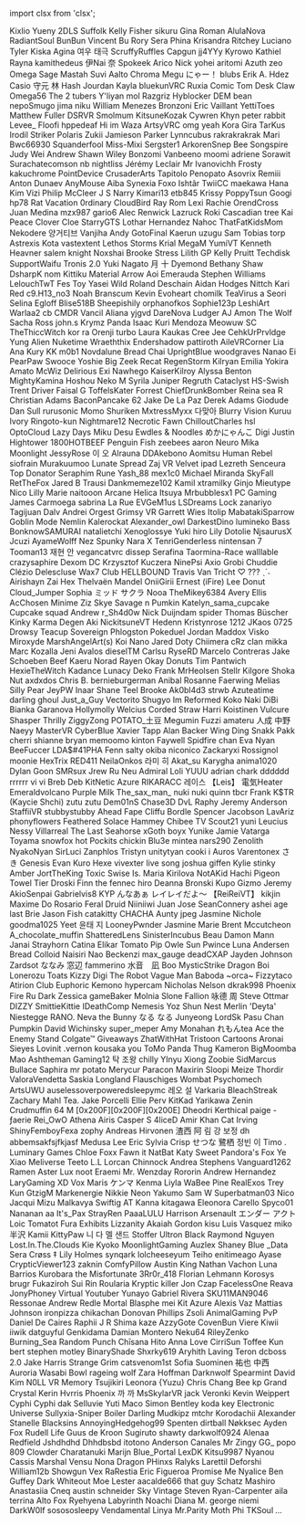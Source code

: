 ﻿import clsx from 'clsx';


<!-- Reminder that not only HTML chars have to be escaped, MDX chars also need to be (such as a space followed by an underscore). -->
<Patronelt k="0" ias="1" sp="0" >Kixlio Yueny</Patronelt> <Patronelt k="0" ias="1" sp="0" >2DLS</Patronelt> <Patronelt k="0" ias="1" sp="0" >Suffolk</Patronelt> <Patronelt k="0" ias="1" sp="0" >Kelly Fisher</Patronelt> <Patronelt k="0" ias="1" sp="0" >sikuru</Patronelt> 
<Patronelt k="0" ias="1" sp="0" >Gina Roman</Patronelt> <Patronelt k="0" ias="1" sp="0" >AlulaNova</Patronelt> <Patronelt k="0" ias="1" sp="0" >RadiantSoul</Patronelt> <Patronelt k="0" ias="1" sp="0" >BunBun</Patronelt> <Patronelt k="0" ias="1" sp="0" >Vincent Bu</Patronelt> 
<Patronelt k="0" ias="1" sp="0" >Rory</Patronelt> <Patronelt k="0" ias="1" sp="0" >Sera Phina</Patronelt> <Patronelt k="0" ias="1" sp="0" >Krisandra Ritchey</Patronelt> <Patronelt k="0" ias="1" sp="0" >Luciano Tyler</Patronelt> <Patronelt k="0" ias="1" sp="0" >Kiska Agina</Patronelt> 
<Patronelt k="0" ias="1" sp="0" >여우 태극</Patronelt> <Patronelt k="0" ias="1" sp="0" >ScruffyRuffles</Patronelt> <Patronelt k="0" ias="1" sp="0" >Capgun</Patronelt> <Patronelt k="0" ias="1" sp="0" >jj4YYy</Patronelt> <Patronelt k="0" ias="0" sp="0" >Kyrowo</Patronelt> 
<Patronelt k="0" ias="1" sp="0" >Kathiel Rayna</Patronelt> <Patronelt k="0" ias="0" sp="0" >kamithedeus</Patronelt> <Patronelt k="0" ias="0" sp="0" >伊Nai 奈</Patronelt> <Patronelt k="0" ias="1" sp="0" >Spokeek</Patronelt> <Patronelt k="0" ias="0" sp="0" >Arico</Patronelt> 
<Patronelt k="0" ias="1" sp="0" >Nick</Patronelt> <Patronelt k="0" ias="1" sp="0" >yohei aritomi</Patronelt> <Patronelt k="0" ias="1" sp="0" >Azuth</Patronelt> <Patronelt k="0" ias="0" sp="0" >zeo</Patronelt> <Patronelt k="0" ias="1" sp="0" >Omega</Patronelt> 
<Patronelt k="0" ias="0" sp="0" >Sage Mastah</Patronelt> <Patronelt k="0" ias="1" sp="0" >Suvi Aalto</Patronelt> <Patronelt k="0" ias="0" sp="0" >Chroma</Patronelt> <Patronelt k="0" ias="1" sp="0" >Megu</Patronelt> <Patronelt k="0" ias="1" sp="0" >にゃー！</Patronelt> 
<Patronelt k="0" ias="1" sp="0" >blubs</Patronelt> <Patronelt k="0" ias="0" sp="0" >Erik A&#0046; Hdez</Patronelt> <Patronelt k="0" ias="1" sp="0" >Casio</Patronelt> <Patronelt k="0" ias="1" sp="0" >守元 林</Patronelt> <Patronelt k="0" ias="1" sp="0" >Hash Jourdan</Patronelt> 
<Patronelt k="0" ias="1" sp="0" >Kayla</Patronelt> <Patronelt k="0" ias="1" sp="0" >bluekunVRC</Patronelt> <Patronelt k="0" ias="0" sp="0" >Ruxia</Patronelt> <Patronelt k="0" ias="1" sp="0" >Comic Tom</Patronelt> <Patronelt k="0" ias="1" sp="0" >Desk Claw</Patronelt> 
<Patronelt k="0" ias="1" sp="0" >Omega56</Patronelt> <Patronelt k="0" ias="1" sp="0" >The 2 tubers</Patronelt> <Patronelt k="0" ias="1" sp="0" >Y&#0039;liyan</Patronelt> <Patronelt k="0" ias="1" sp="0" >mol</Patronelt> <Patronelt k="0" ias="1" sp="0" >Razgriz</Patronelt> 
<Patronelt k="0" ias="1" sp="0" >Hyblocker</Patronelt> <Patronelt k="0" ias="1" sp="0" >DEM bean</Patronelt> <Patronelt k="0" ias="1" sp="0" >nepoSmugo</Patronelt> <Patronelt k="0" ias="1" sp="0" >jima niku</Patronelt> <Patronelt k="0" ias="0" sp="0" >William Menezes Bronzoni</Patronelt> 
<Patronelt k="0" ias="0" sp="0" >Eric Vaillant</Patronelt> <Patronelt k="0" ias="0" sp="0" >YettiToes</Patronelt> <Patronelt k="0" ias="0" sp="0" >Matthew Fuller</Patronelt> <Patronelt k="0" ias="1" sp="0" >DSRVR</Patronelt> <Patronelt k="0" ias="1" sp="0" >Smolmum</Patronelt> 
<Patronelt k="0" ias="1" sp="0" >KitsuneKozak</Patronelt> <Patronelt k="0" ias="0" sp="0" >Cywren</Patronelt> <Patronelt k="0" ias="1" sp="0" >Khyn</Patronelt> <Patronelt k="0" ias="1" sp="0" >peter rabbit</Patronelt> <Patronelt k="0" ias="1" sp="0" >Levee&#0095;</Patronelt> 
<Patronelt k="0" ias="0" sp="0" >Floofi</Patronelt> <Patronelt k="0" ias="1" sp="0" >hppedeaf</Patronelt> <Patronelt k="0" ias="1" sp="0" >Hi im Waza</Patronelt> <Patronelt k="0" ias="1" sp="0" >ArtsyVRC</Patronelt> <Patronelt k="0" ias="0" sp="0" >omg yeah</Patronelt> 
<Patronelt k="0" ias="0" sp="0" >Kora Gira</Patronelt> <Patronelt k="0" ias="1" sp="0" >TarKus</Patronelt> <Patronelt k="0" ias="1" sp="0" >Irodil Striker</Patronelt> <Patronelt k="0" ias="1" sp="0" >Polaris</Patronelt> <Patronelt k="0" ias="1" sp="0" >Zukii</Patronelt> 
<Patronelt k="0" ias="1" sp="0" >Jamieson Parker</Patronelt> <Patronelt k="0" ias="0" sp="0" >Lynncubus</Patronelt> <Patronelt k="0" ias="1" sp="0" >rakrakrakrak</Patronelt> <Patronelt k="0" ias="1" sp="0" >Mari</Patronelt> <Patronelt k="0" ias="1" sp="0" >Bwc66930</Patronelt> 
<Patronelt k="0" ias="1" sp="0" >Squanderfool</Patronelt> <Patronelt k="0" ias="1" sp="0" >Miss&#0045;Mixi</Patronelt> <Patronelt k="0" ias="0" sp="0" >Sergster1</Patronelt> <Patronelt k="0" ias="1" sp="0" >ArkorenSnep</Patronelt> <Patronelt k="0" ias="1" sp="0" >Bee</Patronelt> 
<Patronelt k="0" ias="1" sp="0" >Songspire</Patronelt> <Patronelt k="0" ias="0" sp="0" >Judy Wei</Patronelt> <Patronelt k="0" ias="0" sp="0" >Andrew</Patronelt> <Patronelt k="0" ias="1" sp="0" >Shawn Wiley</Patronelt> <Patronelt k="0" ias="1" sp="0" >Bonzomi</Patronelt> 
<Patronelt k="0" ias="1" sp="0" >Vanbeeno</Patronelt> <Patronelt k="0" ias="1" sp="0" >moomi</Patronelt> <Patronelt k="0" ias="1" sp="0" >adriene</Patronelt> <Patronelt k="0" ias="1" sp="0" >Sorawit Surachatecomson</Patronelt> <Patronelt k="0" ias="1" sp="0" >nb</Patronelt> 
<Patronelt k="0" ias="1" sp="0" >nightliss</Patronelt> <Patronelt k="0" ias="1" sp="0" >Jérémy Leclair</Patronelt> <Patronelt k="0" ias="1" sp="0" >Mr Ivanovichh</Patronelt> <Patronelt k="0" ias="0" sp="0" >Frosty</Patronelt> <Patronelt k="0" ias="1" sp="0" >kakuchrome</Patronelt> 
<Patronelt k="0" ias="1" sp="0" >PointDevice</Patronelt> <Patronelt k="0" ias="1" sp="0" >CrusaderArts</Patronelt> <Patronelt k="0" ias="1" sp="0" >Tapitolo Penopato</Patronelt> <Patronelt k="0" ias="1" sp="0" >Asovrix</Patronelt> <Patronelt k="0" ias="0" sp="0" >Remiii</Patronelt> 
<Patronelt k="0" ias="1" sp="0" >Anton Dunaev</Patronelt> <Patronelt k="0" ias="1" sp="0" >AnyMouse</Patronelt> <Patronelt k="0" ias="1" sp="0" >Aiba</Patronelt> <Patronelt k="0" ias="1" sp="0" >Synexia Foxo</Patronelt> <Patronelt k="0" ias="1" sp="0" >Ishtãr</Patronelt> 
<Patronelt k="0" ias="1" sp="0" >TwiiCC</Patronelt> <Patronelt k="0" ias="1" sp="0" >maekawa</Patronelt> <Patronelt k="0" ias="1" sp="0" >Hana Kim</Patronelt> <Patronelt k="0" ias="1" sp="0" >Vizi</Patronelt> <Patronelt k="0" ias="1" sp="0" >Philip McCleer</Patronelt> 
<Patronelt k="0" ias="1" sp="0" >J S</Patronelt> <Patronelt k="0" ias="1" sp="0" >Narry</Patronelt> <Patronelt k="0" ias="1" sp="0" >Kimari13</Patronelt> <Patronelt k="0" ias="1" sp="0" >etb845</Patronelt> <Patronelt k="0" ias="1" sp="0" >Krissy</Patronelt> 
<Patronelt k="0" ias="0" sp="0" >PoppyTsun</Patronelt> <Patronelt k="0" ias="1" sp="0" >Googi</Patronelt> <Patronelt k="0" ias="1" sp="0" >hp78</Patronelt> <Patronelt k="0" ias="1" sp="0" >Rat Vacation</Patronelt> <Patronelt k="0" ias="1" sp="0" >0rdinary</Patronelt> 
<Patronelt k="0" ias="0" sp="0" >CloudBird</Patronelt> <Patronelt k="0" ias="1" sp="0" >Ray Rom</Patronelt> <Patronelt k="0" ias="1" sp="0" >Lexi</Patronelt> <Patronelt k="0" ias="1" sp="0" >Rachie</Patronelt> <Patronelt k="0" ias="0" sp="0" >OrendCross</Patronelt> 
<Patronelt k="0" ias="1" sp="0" >Juan Medina</Patronelt> <Patronelt k="0" ias="1" sp="0" >mzx987</Patronelt> <Patronelt k="0" ias="0" sp="0" >gario6</Patronelt> <Patronelt k="0" ias="1" sp="0" >Alec Renwick</Patronelt> <Patronelt k="0" ias="1" sp="0" >Lazruck</Patronelt> 
<Patronelt k="0" ias="1" sp="0" >Roki</Patronelt> <Patronelt k="0" ias="0" sp="0" >Cascadian</Patronelt> <Patronelt k="0" ias="1" sp="0" >tree</Patronelt> <Patronelt k="0" ias="0" sp="0" >Kai Peace</Patronelt> <Patronelt k="0" ias="1" sp="0" >Clover Cloe</Patronelt> 
<Patronelt k="0" ias="1" sp="0" >StarryGTS</Patronelt> <Patronelt k="0" ias="1" sp="0" >Lothar Hernandez</Patronelt> <Patronelt k="0" ias="1" sp="0" >Nahoc</Patronelt> <Patronelt k="0" ias="1" sp="0" >ThatFatKidsMom</Patronelt> <Patronelt k="0" ias="0" sp="0" >Nekodere</Patronelt> 
<Patronelt k="0" ias="1" sp="0" >양거티브</Patronelt> <Patronelt k="0" ias="1" sp="0" >Vanjiha</Patronelt> <Patronelt k="0" ias="1" sp="0" >Andy</Patronelt> <Patronelt k="0" ias="0" sp="0" >GotoFinal</Patronelt> <Patronelt k="0" ias="0" sp="0" >Kaerun</Patronelt> 
<Patronelt k="0" ias="1" sp="0" >uzugu</Patronelt> <Patronelt k="0" ias="0" sp="0" >Sam</Patronelt> <Patronelt k="0" ias="1" sp="0" >Tobias torp</Patronelt> <Patronelt k="0" ias="0" sp="0" >Astrexis</Patronelt> <Patronelt k="0" ias="1" sp="0" >Kota</Patronelt> 
<Patronelt k="0" ias="0" sp="0" >vastextent</Patronelt> <Patronelt k="0" ias="0" sp="0" >Lethos Storms</Patronelt> <Patronelt k="0" ias="0" sp="0" >Krial</Patronelt> <Patronelt k="0" ias="1" sp="0" >MegaM</Patronelt> <Patronelt k="0" ias="0" sp="0" >YumiVT</Patronelt> 
<Patronelt k="0" ias="1" sp="0" >Kenneth Heavner</Patronelt> <Patronelt k="0" ias="0" sp="0" >salem knight</Patronelt> <Patronelt k="0" ias="0" sp="0" >Noxshai</Patronelt> <Patronelt k="0" ias="1" sp="0" >Brooke</Patronelt> <Patronelt k="0" ias="0" sp="0" >Stress</Patronelt> 
<Patronelt k="0" ias="0" sp="0" >Lilith GP</Patronelt> <Patronelt k="0" ias="1" sp="0" >Kelly Pruitt</Patronelt> <Patronelt k="0" ias="1" sp="0" >Techdisk</Patronelt> <Patronelt k="0" ias="1" sp="0" >SupportWaifu</Patronelt> <Patronelt k="0" ias="0" sp="0" >Tronis 2&#0046;0</Patronelt> 
<Patronelt k="0" ias="1" sp="0" >Yuki Nagato</Patronelt> <Patronelt k="0" ias="0" sp="0" >月 十</Patronelt> <Patronelt k="0" ias="0" sp="0" >Dyemond</Patronelt> <Patronelt k="0" ias="1" sp="0" >Bethany Shaw</Patronelt> <Patronelt k="0" ias="1" sp="0" >DsharpK</Patronelt> 
<Patronelt k="0" ias="1" sp="0" >nom</Patronelt> <Patronelt k="0" ias="1" sp="0" >Kittiku</Patronelt> <Patronelt k="0" ias="1" sp="0" >Material Arrow</Patronelt> <Patronelt k="0" ias="1" sp="0" >Aoi Emerauda</Patronelt> <Patronelt k="0" ias="1" sp="0" >Stephen Williams</Patronelt> 
<Patronelt k="0" ias="1" sp="0" >LelouchTwT</Patronelt> <Patronelt k="0" ias="1" sp="0" >Fes Toy</Patronelt> <Patronelt k="0" ias="1" sp="0" >Yasei Wild</Patronelt> <Patronelt k="0" ias="1" sp="0" >Roland Deschain</Patronelt> <Patronelt k="0" ias="1" sp="0" >Aidan Hodges</Patronelt> 
<Patronelt k="0" ias="1" sp="0" >Nittch</Patronelt> <Patronelt k="0" ias="1" sp="0" >Kari Red</Patronelt> <Patronelt k="0" ias="1" sp="0" >c9&#0046;H13&#0095;no3</Patronelt> <Patronelt k="0" ias="0" sp="0" >Noah Branscum</Patronelt> <Patronelt k="0" ias="1" sp="0" >Kevin</Patronelt> 
<Patronelt k="0" ias="1" sp="0" >Evoheart</Patronelt> <Patronelt k="0" ias="1" sp="0" >chomilk</Patronelt> <Patronelt k="0" ias="0" sp="0" >TeaVirus</Patronelt> <Patronelt k="0" ias="1" sp="0" >a</Patronelt> <Patronelt k="0" ias="0" sp="0" >Seori</Patronelt> 
<Patronelt k="0" ias="1" sp="0" >Selina Egloff</Patronelt> <Patronelt k="0" ias="1" sp="0" >Blise518B</Patronelt> <Patronelt k="0" ias="1" sp="0" >Sheepishily</Patronelt> <Patronelt k="0" ias="1" sp="0" >orphanofkos</Patronelt> <Patronelt k="0" ias="1" sp="0" >Sophie123p</Patronelt> 
<Patronelt k="0" ias="0" sp="0" >LeshiArt</Patronelt> <Patronelt k="0" ias="0" sp="0" >Warlaa2</Patronelt> <Patronelt k="0" ias="1" sp="0" >cb</Patronelt> <Patronelt k="0" ias="1" sp="0" >CMDR Vancil</Patronelt> <Patronelt k="0" ias="1" sp="0" >Aliana</Patronelt> 
<Patronelt k="0" ias="0" sp="0" >yjgvd</Patronelt> <Patronelt k="0" ias="1" sp="0" >DareNova</Patronelt> <Patronelt k="0" ias="1" sp="0" >Ludger</Patronelt> <Patronelt k="0" ias="0" sp="0" >AJ</Patronelt> <Patronelt k="0" ias="1" sp="0" >Amon The Wolf</Patronelt> 
<Patronelt k="0" ias="1" sp="0" >Sacha Ross</Patronelt> <Patronelt k="0" ias="1" sp="0" >john&#0046;s</Patronelt> <Patronelt k="0" ias="1" sp="0" >Krymz Panda</Patronelt> <Patronelt k="0" ias="1" sp="0" >Isaac Kuri Mendoza</Patronelt> <Patronelt k="0" ias="0" sp="0" >Meowuw SC</Patronelt> 
<Patronelt k="0" ias="1" sp="0" >TheThiccWitch</Patronelt> <Patronelt k="0" ias="0" sp="0" >kor ra</Patronelt> <Patronelt k="0" ias="0" sp="0" >Orenji</Patronelt> <Patronelt k="0" ias="1" sp="0" >turbo</Patronelt> <Patronelt k="0" ias="0" sp="0" >Laura Kaukas</Patronelt> 
<Patronelt k="0" ias="0" sp="0" >Cree Jee</Patronelt> <Patronelt k="0" ias="1" sp="0" >CehkUrPrvldge</Patronelt> <Patronelt k="0" ias="0" sp="0" >Yung Alien</Patronelt> <Patronelt k="0" ias="0" sp="0" >Nuketime</Patronelt> <Patronelt k="0" ias="0" sp="0" >Wraeththix</Patronelt> 
<Patronelt k="0" ias="1" sp="0" >Endershadow</Patronelt> <Patronelt k="0" ias="0" sp="0" >pattiroth</Patronelt> <Patronelt k="0" ias="1" sp="0" >AileVRCorner</Patronelt> <Patronelt k="0" ias="0" sp="0" >Lia</Patronelt> <Patronelt k="0" ias="1" sp="0" >Ana Kury</Patronelt> 
<Patronelt k="0" ias="0" sp="0" >KK</Patronelt> <Patronelt k="0" ias="0" sp="0" >m0b1</Patronelt> <Patronelt k="0" ias="1" sp="0" >Novdalune</Patronelt> <Patronelt k="0" ias="1" sp="0" >Bread Chai</Patronelt> <Patronelt k="0" ias="0" sp="0" >UprightBlue</Patronelt> 
<Patronelt k="0" ias="0" sp="0" >woodgraves</Patronelt> <Patronelt k="0" ias="0" sp="0" >Nanao Ei</Patronelt> <Patronelt k="0" ias="1" sp="0" >PearPaw</Patronelt> <Patronelt k="0" ias="1" sp="0" >Swooce</Patronelt> <Patronelt k="0" ias="1" sp="0" >Yoshie</Patronelt> 
<Patronelt k="0" ias="1" sp="0" >Big Zeek</Patronelt> <Patronelt k="0" ias="0" sp="0" >Recat</Patronelt> <Patronelt k="0" ias="1" sp="0" >RegenStorm</Patronelt> <Patronelt k="0" ias="1" sp="0" >Kilryan</Patronelt> <Patronelt k="0" ias="1" sp="0" >Emilia</Patronelt> 
<Patronelt k="0" ias="0" sp="0" >Yokira Amato</Patronelt> <Patronelt k="0" ias="1" sp="0" >McWiz</Patronelt> <Patronelt k="0" ias="1" sp="0" >Delirious</Patronelt> <Patronelt k="0" ias="1" sp="0" >Exi Nawhego</Patronelt> <Patronelt k="0" ias="1" sp="0" >KaiserKilroy</Patronelt> 
<Patronelt k="0" ias="1" sp="0" >Alyssa Benton</Patronelt> <Patronelt k="0" ias="1" sp="0" >MightyKamina</Patronelt> <Patronelt k="0" ias="0" sp="0" >Hoshou Neko</Patronelt> <Patronelt k="0" ias="1" sp="0" >M</Patronelt> <Patronelt k="0" ias="1" sp="0" >Syrila</Patronelt> 
<Patronelt k="0" ias="0" sp="0" >Juniper Regruth</Patronelt> <Patronelt k="0" ias="1" sp="0" >Cataclyst</Patronelt> <Patronelt k="0" ias="0" sp="0" >HS&#0045;Swish</Patronelt> <Patronelt k="0" ias="0" sp="0" >Trent Driver</Patronelt> <Patronelt k="0" ias="0" sp="0" >Faisal G</Patronelt> 
<Patronelt k="0" ias="1" sp="0" >ToffelsKater</Patronelt> <Patronelt k="0" ias="0" sp="0" >Forrest</Patronelt> <Patronelt k="0" ias="1" sp="0" >ChiefDrunkBomber</Patronelt> <Patronelt k="0" ias="0" sp="0" >Reina</Patronelt> <Patronelt k="0" ias="1" sp="0" >sea R</Patronelt> 
<Patronelt k="0" ias="1" sp="0" >Christian Adams</Patronelt> <Patronelt k="0" ias="1" sp="0" >BaconPancake 62</Patronelt> <Patronelt k="0" ias="1" sp="0" >Jake De La Paz</Patronelt> <Patronelt k="0" ias="1" sp="0" >Derek Adams</Patronelt> <Patronelt k="0" ias="0" sp="0" >Giodude</Patronelt> 
<Patronelt k="0" ias="0" sp="0" >Dan Sull</Patronelt> <Patronelt k="0" ias="1" sp="0" >rurusonic</Patronelt> <Patronelt k="0" ias="1" sp="0" >Momo Shuriken</Patronelt> <Patronelt k="0" ias="0" sp="0" >MxtressMyxx</Patronelt> <Patronelt k="0" ias="1" sp="0" >다맞아</Patronelt> 
<Patronelt k="0" ias="1" sp="0" >Blurry Vision</Patronelt> <Patronelt k="0" ias="1" sp="0" >Kuruu</Patronelt> <Patronelt k="0" ias="1" sp="0" >Ivory</Patronelt> <Patronelt k="0" ias="1" sp="0" >Ringoto&#0045;kun</Patronelt> <Patronelt k="0" ias="1" sp="0" >Nightmare12</Patronelt> 
<Patronelt k="0" ias="1" sp="0" >Necrotic Fawn</Patronelt> <Patronelt k="0" ias="1" sp="0" >ChilloutCharles</Patronelt> <Patronelt k="0" ias="1" sp="0" >hsl</Patronelt> <Patronelt k="0" ias="0" sp="0" >OptoCloud</Patronelt> <Patronelt k="0" ias="1" sp="0" >Lazy Days</Patronelt> 
<Patronelt k="0" ias="1" sp="0" >Miku Desu</Patronelt> <Patronelt k="0" ias="1" sp="0" >Ewdles &#0038; Noodles</Patronelt> <Patronelt k="0" ias="0" sp="0" >めかにゃんこ</Patronelt> <Patronelt k="0" ias="1" sp="0" >Digi</Patronelt> <Patronelt k="0" ias="1" sp="0" >Justin Hightower</Patronelt> 
<Patronelt k="0" ias="0" sp="0" >1800HOTBEEF</Patronelt> <Patronelt k="0" ias="1" sp="0" >Penguin Fish</Patronelt> <Patronelt k="0" ias="0" sp="0" >zeebees</Patronelt> <Patronelt k="0" ias="1" sp="0" >aaron</Patronelt> <Patronelt k="0" ias="1" sp="0" >Neuro</Patronelt> 
<Patronelt k="0" ias="1" sp="0" >Mika Moonlight</Patronelt> <Patronelt k="0" ias="0" sp="0" >JessyRose</Patronelt> <Patronelt k="0" ias="1" sp="0" >이 오</Patronelt> <Patronelt k="0" ias="1" sp="0" >Alrauna</Patronelt> <Patronelt k="0" ias="1" sp="0" >DDAkebono</Patronelt> 
<Patronelt k="0" ias="1" sp="0" >Aomitsu</Patronelt> <Patronelt k="0" ias="1" sp="0" >Human Rebel</Patronelt> <Patronelt k="0" ias="0" sp="0" >siofrain</Patronelt> <Patronelt k="0" ias="1" sp="0" >Murakuumoo</Patronelt> <Patronelt k="0" ias="1" sp="0" >Lunate Spread</Patronelt> 
<Patronelt k="0" ias="0" sp="0" >Zaj VR</Patronelt> <Patronelt k="0" ias="0" sp="0" >Velvet</Patronelt> <Patronelt k="0" ias="1" sp="0" >ipad</Patronelt> <Patronelt k="0" ias="0" sp="0" >Lezreth Senceura</Patronelt> <Patronelt k="0" ias="0" sp="0" >Top Donator</Patronelt> 
<Patronelt k="0" ias="0" sp="0" >Seraphim Rune</Patronelt> <Patronelt k="0" ias="1" sp="0" >Yash&#0095;88</Patronelt> <Patronelt k="0" ias="0" sp="0" >mex1c0</Patronelt> <Patronelt k="0" ias="1" sp="0" >Michael Miranda</Patronelt> <Patronelt k="0" ias="1" sp="0" >SkyFall</Patronelt> 
<Patronelt k="0" ias="1" sp="0" >RetTheFox</Patronelt> <Patronelt k="0" ias="1" sp="0" >Jared B Trausi</Patronelt> <Patronelt k="0" ias="0" sp="0" >Dankmemeze102 Kamil</Patronelt> <Patronelt k="0" ias="0" sp="0" >xtramilky</Patronelt> <Patronelt k="0" ias="1" sp="0" >Ginjo</Patronelt> 
<Patronelt k="0" ias="0" sp="0" >Mieutype Nico</Patronelt> <Patronelt k="0" ias="0" sp="0" >Lilly Marie</Patronelt> <Patronelt k="0" ias="1" sp="0" >naitooon</Patronelt> <Patronelt k="0" ias="0" sp="0" >Arcane</Patronelt> <Patronelt k="0" ias="1" sp="0" >Helica Itsuya</Patronelt> 
<Patronelt k="0" ias="1" sp="0" >Mrbubblesx1 PC Gaming</Patronelt> <Patronelt k="0" ias="1" sp="0" >James Carmoega</Patronelt> <Patronelt k="0" ias="1" sp="0" >sabrina La Rue</Patronelt> <Patronelt k="0" ias="0" sp="0" >EVGeM1us</Patronelt> <Patronelt k="0" ias="1" sp="0" >LSDreams</Patronelt> 
<Patronelt k="0" ias="1" sp="0" >Lock</Patronelt> <Patronelt k="0" ias="1" sp="0" >zanariyo</Patronelt> <Patronelt k="0" ias="1" sp="0" >Tagijuan</Patronelt> <Patronelt k="0" ias="0" sp="0" >Dalv Andrei</Patronelt> <Patronelt k="0" ias="0" sp="0" >Orgest</Patronelt> 
<Patronelt k="0" ias="1" sp="0" >Grimsy VR</Patronelt> <Patronelt k="0" ias="0" sp="0" >Garrett Wies</Patronelt> <Patronelt k="0" ias="0" sp="0" >Itolip</Patronelt> <Patronelt k="0" ias="1" sp="0" >MabatakiSparrow</Patronelt> <Patronelt k="0" ias="0" sp="0" >Goblin Mode</Patronelt> 
<Patronelt k="0" ias="1" sp="0" >Nemlin</Patronelt> <Patronelt k="0" ias="1" sp="0" >Kalerockat</Patronelt> <Patronelt k="0" ias="1" sp="0" >Alexander&#0095;owl</Patronelt> <Patronelt k="0" ias="1" sp="0" >DarkestDino</Patronelt> <Patronelt k="0" ias="1" sp="0" >lumineko</Patronelt> 
<Patronelt k="0" ias="1" sp="0" >Bass</Patronelt> <Patronelt k="0" ias="1" sp="0" >BonknowSAMURAI</Patronelt> <Patronelt k="0" ias="0" sp="0" >natalietchi</Patronelt> <Patronelt k="0" ias="1" sp="0" >Xenoglossye</Patronelt> <Patronelt k="0" ias="1" sp="0" >Yuki hiro</Patronelt> 
<Patronelt k="0" ias="0" sp="0" >Lily</Patronelt> <Patronelt k="0" ias="1" sp="0" >Dotolie</Patronelt> <Patronelt k="0" ias="0" sp="0" >NjsaurusX</Patronelt> <Patronelt k="0" ias="1" sp="0" >Jcuzi</Patronelt> <Patronelt k="0" ias="1" sp="0" >AyameWolff</Patronelt> 
<Patronelt k="0" ias="1" sp="0" >Nez</Patronelt> <Patronelt k="0" ias="0" sp="0" >Spunky</Patronelt> <Patronelt k="0" ias="1" sp="0" >Nara X</Patronelt> <Patronelt k="0" ias="1" sp="0" >TenriGenderless</Patronelt> <Patronelt k="0" ias="1" sp="0" >nintensan 7</Patronelt> 
<Patronelt k="0" ias="1" sp="0" >Tooman13</Patronelt> <Patronelt k="0" ias="1" sp="0" >재현 안</Patronelt> <Patronelt k="0" ias="1" sp="0" >vegancatvrc</Patronelt> <Patronelt k="0" ias="0" sp="0" >dissep</Patronelt> <Patronelt k="0" ias="0" sp="0" >Serafina Taormina&#0045;Race</Patronelt> 
<Patronelt k="0" ias="0" sp="0" >walllable</Patronelt> <Patronelt k="0" ias="1" sp="0" >crazysaphire</Patronelt> <Patronelt k="0" ias="0" sp="0" >Dexom</Patronelt> <Patronelt k="0" ias="0" sp="0" >DC</Patronelt> <Patronelt k="0" ias="0" sp="0" >Krzysztof Kuczera</Patronelt> 
<Patronelt k="0" ias="0" sp="0" >NinePsi</Patronelt> <Patronelt k="0" ias="0" sp="0" >Axio</Patronelt> <Patronelt k="0" ias="0" sp="0" >Grobi</Patronelt> <Patronelt k="0" ias="0" sp="0" >Chuddie</Patronelt> <Patronelt k="0" ias="0" sp="0" >Clézio Delescluse</Patronelt> 
<Patronelt k="0" ias="0" sp="0" >Wax7</Patronelt> <Patronelt k="0" ias="0" sp="0" >Club HELLBOUND</Patronelt> <Patronelt k="0" ias="1" sp="0" >Travis Van Tricht</Patronelt> <Patronelt k="0" ias="1" sp="0" >♡ &#0063;&#0063;&#0063; ˎˊ˗</Patronelt> <Patronelt k="0" ias="0" sp="0" >Airishayn</Patronelt> 
<Patronelt k="0" ias="1" sp="0" >Zai Hex</Patronelt> <Patronelt k="0" ias="1" sp="0" >Thelvaën Mandel</Patronelt> <Patronelt k="0" ias="0" sp="0" >OniiGirii</Patronelt> <Patronelt k="0" ias="1" sp="0" >Ernest &#0040;iFire&#0041; Lee</Patronelt> <Patronelt k="0" ias="1" sp="0" >Donut</Patronelt> 
<Patronelt k="0" ias="1" sp="0" >Cloud&#0095;Jumper</Patronelt> <Patronelt k="0" ias="0" sp="0" >Sophia</Patronelt> <Patronelt k="0" ias="1" sp="0" >ミッド サクラ</Patronelt> <Patronelt k="0" ias="0" sp="0" >Nooa</Patronelt> <Patronelt k="0" ias="1" sp="0" >TheMikey6384</Patronelt> 
<Patronelt k="0" ias="0" sp="0" >Avery Ellis</Patronelt> <Patronelt k="0" ias="1" sp="0" >AcChosen</Patronelt> <Patronelt k="0" ias="0" sp="0" >Minime</Patronelt> <Patronelt k="0" ias="0" sp="0" >Ziz</Patronelt> <Patronelt k="0" ias="1" sp="0" >Skye Savage</Patronelt> 
<Patronelt k="0" ias="1" sp="0" >n</Patronelt> <Patronelt k="0" ias="1" sp="0" >Pumkin</Patronelt> <Patronelt k="0" ias="1" sp="0" >Katelyn&#0095;sama&#0095;cupcake Cupcake squad</Patronelt> <Patronelt k="0" ias="1" sp="0" >Andrew</Patronelt> <Patronelt k="0" ias="0" sp="0" >r&#0095;Sh4d0w</Patronelt> 
<Patronelt k="0" ias="0" sp="0" >Nick Duijndam</Patronelt> <Patronelt k="0" ias="0" sp="0" >spider</Patronelt> <Patronelt k="0" ias="1" sp="0" >Thomas Büscher</Patronelt> <Patronelt k="0" ias="1" sp="0" >Kinky Karma</Patronelt> <Patronelt k="0" ias="0" sp="0" >Degen</Patronelt> 
<Patronelt k="0" ias="1" sp="0" >Aki</Patronelt> <Patronelt k="0" ias="0" sp="0" >NickitsuneVT</Patronelt> <Patronelt k="0" ias="0" sp="0" >Hedenn</Patronelt> <Patronelt k="0" ias="0" sp="0" >Kristynrose 1212</Patronelt> <Patronelt k="0" ias="0" sp="0" >JKaos 0725</Patronelt> 
<Patronelt k="0" ias="1" sp="0" >Drowsy</Patronelt> <Patronelt k="0" ias="0" sp="0" >Teacup Sovereign</Patronelt> <Patronelt k="0" ias="0" sp="0" >Phlogston</Patronelt> <Patronelt k="0" ias="1" sp="0" >Pokeduel</Patronelt> <Patronelt k="0" ias="0" sp="0" >Jordan Maddox</Patronelt> 
<Patronelt k="0" ias="1" sp="0" >Visko</Patronelt> <Patronelt k="0" ias="0" sp="0" >Miroxyde</Patronelt> <Patronelt k="0" ias="1" sp="0" >MarshAngelArt&#0040;s&#0041;</Patronelt> <Patronelt k="0" ias="1" sp="0" >Koi Nano</Patronelt> <Patronelt k="0" ias="0" sp="0" >Jared Doty</Patronelt> 
<Patronelt k="0" ias="0" sp="0" >Chiimera</Patronelt> <Patronelt k="0" ias="0" sp="0" >cRz clan</Patronelt> <Patronelt k="0" ias="0" sp="0" >mikka</Patronelt> <Patronelt k="0" ias="0" sp="0" >Marc Kozalla</Patronelt> <Patronelt k="0" ias="0" sp="0" >Jeni Avalos</Patronelt> 
<Patronelt k="0" ias="0" sp="0" >dieselTM</Patronelt> <Patronelt k="0" ias="1" sp="0" >Carlsu</Patronelt> <Patronelt k="0" ias="0" sp="0" >RyseRD</Patronelt> <Patronelt k="0" ias="0" sp="0" >Marcelo Contreras</Patronelt> <Patronelt k="0" ias="0" sp="0" >Jake Schoeben</Patronelt> 
<Patronelt k="0" ias="1" sp="0" >Beef Kaeru</Patronelt> <Patronelt k="0" ias="0" sp="0" >Norad</Patronelt> <Patronelt k="0" ias="0" sp="0" >Rayen</Patronelt> <Patronelt k="0" ias="0" sp="0" >Okay Donuts</Patronelt> <Patronelt k="0" ias="1" sp="0" >Tim Pantwich</Patronelt> 
<Patronelt k="0" ias="0" sp="0" >HexieTheWitch</Patronelt> <Patronelt k="0" ias="1" sp="0" >Kadance Lunacy</Patronelt> <Patronelt k="0" ias="1" sp="0" >Deko</Patronelt> <Patronelt k="0" ias="0" sp="0" >Frank</Patronelt> <Patronelt k="0" ias="0" sp="0" >MrHeolsen</Patronelt> 
<Patronelt k="0" ias="0" sp="0" >Stellr</Patronelt> <Patronelt k="0" ias="0" sp="0" >Kilgore</Patronelt> <Patronelt k="0" ias="1" sp="0" >Shoka Nut</Patronelt> <Patronelt k="0" ias="0" sp="0" >axdxdos</Patronelt> <Patronelt k="0" ias="1" sp="0" >Chris B&#0046;</Patronelt> 
<Patronelt k="0" ias="0" sp="0" >bernieburgerman</Patronelt> <Patronelt k="0" ias="1" sp="0" >Anibal</Patronelt> <Patronelt k="0" ias="0" sp="0" >Rosanne Faerwing</Patronelt> <Patronelt k="0" ias="0" sp="0" >Melias</Patronelt> <Patronelt k="0" ias="0" sp="0" >Silly Pear</Patronelt> 
<Patronelt k="0" ias="1" sp="0" >JeyPW</Patronelt> <Patronelt k="0" ias="1" sp="0" >Inaar</Patronelt> <Patronelt k="0" ias="1" sp="0" >Shane Teel</Patronelt> <Patronelt k="0" ias="0" sp="0" >Brooke</Patronelt> <Patronelt k="0" ias="0" sp="0" >Ak0bl4d3</Patronelt> 
<Patronelt k="0" ias="0" sp="0" >strwb</Patronelt> <Patronelt k="0" ias="1" sp="0" >Azuteatime</Patronelt> <Patronelt k="0" ias="1" sp="0" >darling ghoul</Patronelt> <Patronelt k="0" ias="0" sp="0" >Just&#0095;a&#0095;Guy</Patronelt> <Patronelt k="0" ias="0" sp="0" >Vectorito</Patronelt> 
<Patronelt k="0" ias="0" sp="0" >Shugyo</Patronelt> <Patronelt k="0" ias="1" sp="0" >Im Reformed</Patronelt> <Patronelt k="0" ias="1" sp="0" >Koko Naki</Patronelt> <Patronelt k="0" ias="0" sp="0" >DiBi</Patronelt> <Patronelt k="0" ias="1" sp="0" >Bianka Garanova</Patronelt> 
<Patronelt k="0" ias="0" sp="0" >Hollymolly</Patronelt> <Patronelt k="0" ias="1" sp="0" >Welcius</Patronelt> <Patronelt k="0" ias="0" sp="0" >Corded Straw</Patronelt> <Patronelt k="0" ias="0" sp="0" >Harri Koistinen</Patronelt> <Patronelt k="0" ias="0" sp="0" >Vulcure</Patronelt> 
<Patronelt k="0" ias="1" sp="0" >Shasper</Patronelt> <Patronelt k="0" ias="0" sp="0" >Thrilly</Patronelt> <Patronelt k="0" ias="0" sp="0" >ZiggyZong</Patronelt> <Patronelt k="0" ias="0" sp="0" >POTATO&#0095;土豆</Patronelt> <Patronelt k="0" ias="1" sp="0" >Megumin</Patronelt> 
<Patronelt k="0" ias="1" sp="0" >Fuzzi</Patronelt> <Patronelt k="0" ias="0" sp="0" >amateru</Patronelt> <Patronelt k="0" ias="1" sp="0" >人成 中野</Patronelt> <Patronelt k="0" ias="0" sp="0" >Naeyy</Patronelt> <Patronelt k="0" ias="0" sp="0" >MasterVR</Patronelt> 
<Patronelt k="0" ias="1" sp="0" >CyberBlue</Patronelt> <Patronelt k="0" ias="1" sp="0" >Xavier Tapp</Patronelt> <Patronelt k="0" ias="1" sp="0" >Alan Backer</Patronelt> <Patronelt k="0" ias="1" sp="0" >Wing Ding</Patronelt> <Patronelt k="0" ias="0" sp="0" >Snakk Pakk</Patronelt> 
<Patronelt k="0" ias="0" sp="0" >cherri</Patronelt> <Patronelt k="0" ias="0" sp="0" >shianne bryan</Patronelt> <Patronelt k="0" ias="0" sp="0" >memoomo</Patronelt> <Patronelt k="0" ias="1" sp="0" >kinton</Patronelt> <Patronelt k="0" ias="1" sp="0" >Faywell</Patronelt> 
<Patronelt k="0" ias="0" sp="0" >Spidfire chan</Patronelt> <Patronelt k="0" ias="1" sp="0" >Eva Nyan</Patronelt> <Patronelt k="0" ias="0" sp="0" >BeeFuccer</Patronelt> <Patronelt k="0" ias="1" sp="0" >LDA&#0036;&#0035;41PHA</Patronelt> <Patronelt k="0" ias="0" sp="0" >Fenn</Patronelt> 
<Patronelt k="0" ias="0" sp="0" >salty</Patronelt> <Patronelt k="0" ias="1" sp="0" >okiba niconico</Patronelt> <Patronelt k="0" ias="0" sp="0" >Zackaryxi Rossignol</Patronelt> <Patronelt k="0" ias="1" sp="0" >moonie</Patronelt> <Patronelt k="0" ias="0" sp="0" >HexTrix</Patronelt> 
<Patronelt k="0" ias="1" sp="0" >RED411</Patronelt> <Patronelt k="0" ias="1" sp="0" >NeilaOnkos</Patronelt> <Patronelt k="0" ias="0" sp="0" >라미 히</Patronelt> <Patronelt k="0" ias="0" sp="0" >Akat&#0095;su</Patronelt> <Patronelt k="0" ias="1" sp="0" >Karygha</Patronelt> 
<Patronelt k="0" ias="0" sp="0" >anima1020</Patronelt> <Patronelt k="0" ias="0" sp="0" >Dylan</Patronelt> <Patronelt k="0" ias="1" sp="0" >Goon</Patronelt> <Patronelt k="0" ias="0" sp="0" >SMRsux Jrew</Patronelt> <Patronelt k="0" ias="1" sp="0" >Ru Neu</Patronelt> 
<Patronelt k="0" ias="0" sp="0" >Admiral Loli</Patronelt> <Patronelt k="0" ias="0" sp="0" >YUUU</Patronelt> <Patronelt k="0" ias="0" sp="0" >adrian chark</Patronelt> <Patronelt k="0" ias="0" sp="0" >dddddd rrrrrr</Patronelt> <Patronelt k="0" ias="0" sp="0" >vi vi</Patronelt> 
<Patronelt k="0" ias="0" sp="0" >Breb Deb</Patronelt> <Patronelt k="0" ias="0" sp="0" >KitNetic</Patronelt> <Patronelt k="0" ias="1" sp="0" >Azure</Patronelt> <Patronelt k="0" ias="0" sp="0" >RIKARACC</Patronelt> <Patronelt k="0" ias="0" sp="0" >레이스 【Leis】</Patronelt> 
<Patronelt k="0" ias="0" sp="0" >電気Heater</Patronelt> <Patronelt k="0" ias="1" sp="0" >Emeraldvolcano</Patronelt> <Patronelt k="0" ias="0" sp="0" >Purple Milk</Patronelt> <Patronelt k="0" ias="1" sp="0" >The&#0095;sax&#0095;man&#0095;</Patronelt> <Patronelt k="0" ias="1" sp="0" >nuki nuki</Patronelt> 
<Patronelt k="0" ias="1" sp="0" >quinn</Patronelt> <Patronelt k="0" ias="1" sp="0" >tbcr</Patronelt> <Patronelt k="0" ias="0" sp="0" >Frank</Patronelt> <Patronelt k="0" ias="1" sp="0" >K&#0036;TR &#0040;Kaycie Shchi&#0041;</Patronelt> <Patronelt k="0" ias="0" sp="0" >zutu zutu</Patronelt> 
<Patronelt k="0" ias="0" sp="0" >Dem01nS</Patronelt> <Patronelt k="0" ias="0" sp="0" >Chase3D</Patronelt> <Patronelt k="0" ias="0" sp="0" >DvL Raphy</Patronelt> <Patronelt k="0" ias="1" sp="0" >Jeremy Anderson</Patronelt> <Patronelt k="0" ias="0" sp="0" >StaffiiVR</Patronelt> 
<Patronelt k="0" ias="0" sp="0" >stubbystubby</Patronelt> <Patronelt k="0" ias="1" sp="0" >Ahead</Patronelt> <Patronelt k="0" ias="1" sp="0" >Fape</Patronelt> <Patronelt k="0" ias="0" sp="0" >Cliffu Bordle</Patronelt> <Patronelt k="0" ias="0" sp="0" >Spencer Jacobson</Patronelt> 
<Patronelt k="0" ias="1" sp="0" >LavAriz</Patronelt> <Patronelt k="0" ias="0" sp="0" >phonyflowers</Patronelt> <Patronelt k="0" ias="0" sp="0" >Feathered Solace</Patronelt> <Patronelt k="0" ias="0" sp="0" >Hammey</Patronelt> <Patronelt k="0" ias="0" sp="0" >Chibee TV</Patronelt> 
<Patronelt k="0" ias="0" sp="0" >Scout21</Patronelt> <Patronelt k="0" ias="1" sp="0" >yuni</Patronelt> <Patronelt k="0" ias="0" sp="0" >Leucius</Patronelt> <Patronelt k="0" ias="1" sp="0" >Nessy Villarreal</Patronelt> <Patronelt k="0" ias="1" sp="0" >The Last Seahorse</Patronelt> 
<Patronelt k="0" ias="0" sp="0" >xGoth boyx</Patronelt> <Patronelt k="0" ias="1" sp="0" >Yunike</Patronelt> <Patronelt k="0" ias="0" sp="0" >Jamie Vatarga</Patronelt> <Patronelt k="0" ias="1" sp="0" >Toyama</Patronelt> <Patronelt k="0" ias="0" sp="0" >snowfox</Patronelt> 
<Patronelt k="0" ias="0" sp="0" >hot Pockits chickin</Patronelt> <Patronelt k="0" ias="1" sp="0" >Blu3e</Patronelt> <Patronelt k="0" ias="0" sp="0" >mintea</Patronelt> <Patronelt k="0" ias="1" sp="0" >nars290</Patronelt> <Patronelt k="0" ias="0" sp="0" >Zenolith</Patronelt> 
<Patronelt k="0" ias="0" sp="0" >NyakoNyan</Patronelt> <Patronelt k="0" ias="0" sp="0" >SirLuci</Patronelt> <Patronelt k="0" ias="0" sp="0" >Zanphlos</Patronelt> <Patronelt k="0" ias="0" sp="0" >Tristyn</Patronelt> <Patronelt k="0" ias="0" sp="0" >unitytyan</Patronelt> 
<Patronelt k="0" ias="0" sp="0" >cooki i</Patronelt> <Patronelt k="0" ias="0" sp="0" >Auros</Patronelt> <Patronelt k="0" ias="0" sp="0" >Varentonex</Patronelt> <Patronelt k="0" ias="1" sp="0" >さき</Patronelt> <Patronelt k="0" ias="1" sp="0" >Genesis Evan</Patronelt> 
<Patronelt k="0" ias="0" sp="0" >Kuro Hexe</Patronelt> <Patronelt k="0" ias="0" sp="0" >vivexter live</Patronelt> <Patronelt k="0" ias="1" sp="0" >song</Patronelt> <Patronelt k="0" ias="1" sp="0" >joshua giffen</Patronelt> <Patronelt k="0" ias="1" sp="0" >Kylie</Patronelt> 
<Patronelt k="0" ias="1" sp="0" >stinky</Patronelt> <Patronelt k="0" ias="0" sp="0" >Amber</Patronelt> <Patronelt k="0" ias="1" sp="0" >JortTheKing</Patronelt> <Patronelt k="0" ias="1" sp="0" >Toxic Swise</Patronelt> <Patronelt k="0" ias="0" sp="0" >Is&#0046;</Patronelt> 
<Patronelt k="0" ias="0" sp="0" >Maria Kirilova</Patronelt> <Patronelt k="0" ias="0" sp="0" >NotAKid</Patronelt> <Patronelt k="0" ias="1" sp="0" >Hachi Pigeon</Patronelt> <Patronelt k="0" ias="0" sp="0" >Towel Tier</Patronelt> <Patronelt k="0" ias="1" sp="0" >Droski</Patronelt> 
<Patronelt k="0" ias="1" sp="0" >Finn the fennec</Patronelt> <Patronelt k="0" ias="0" sp="0" >hiro</Patronelt> <Patronelt k="0" ias="0" sp="0" >Deanna Bronski</Patronelt> <Patronelt k="0" ias="0" sp="0" >Kupo</Patronelt> <Patronelt k="0" ias="0" sp="0" >Gizmo</Patronelt> 
<Patronelt k="0" ias="1" sp="0" >Jeremy</Patronelt> <Patronelt k="0" ias="1" sp="0" >AkioSenpai</Patronelt> <Patronelt k="0" ias="1" sp="0" >Gabrielvis8</Patronelt> <Patronelt k="0" ias="0" sp="0" >KYP</Patronelt> <Patronelt k="0" ias="1" sp="0" >んなあぁ</Patronelt> 
<Patronelt k="0" ias="1" sp="0" >レイレイだよ～ 【ReiReiVT】</Patronelt> <Patronelt k="0" ias="0" sp="0" >kikjin</Patronelt> <Patronelt k="0" ias="0" sp="0" >Maxime Do Rosario</Patronelt> <Patronelt k="0" ias="1" sp="0" >Feral Druid</Patronelt> <Patronelt k="0" ias="0" sp="0" >Niiniiwi</Patronelt> 
<Patronelt k="0" ias="0" sp="0" >Juan Jose</Patronelt> <Patronelt k="0" ias="1" sp="0" >SeanConnery</Patronelt> <Patronelt k="0" ias="0" sp="0" >ashei</Patronelt> <Patronelt k="0" ias="0" sp="0" >age last</Patronelt> <Patronelt k="0" ias="1" sp="0" >Brie</Patronelt> 
<Patronelt k="0" ias="1" sp="0" >Jason Fish</Patronelt> <Patronelt k="0" ias="0" sp="0" >catakitty</Patronelt> <Patronelt k="0" ias="0" sp="0" >CHACHA</Patronelt> <Patronelt k="0" ias="0" sp="0" >Aunty jpeg</Patronelt> <Patronelt k="0" ias="0" sp="0" >Jasmine Nichole</Patronelt> 
<Patronelt k="0" ias="0" sp="0" >goodma1025</Patronelt> <Patronelt k="0" ias="1" sp="0" >Yeet</Patronelt> <Patronelt k="0" ias="0" sp="0" >윤태 지</Patronelt> <Patronelt k="0" ias="1" sp="0" >LooneyPwnder</Patronelt> <Patronelt k="0" ias="1" sp="0" >Jasmine Marie</Patronelt> 
<Patronelt k="0" ias="0" sp="0" >Brent Mccutcheon</Patronelt> <Patronelt k="0" ias="1" sp="0" >A&#0095;chocolate&#0095;muffin</Patronelt> <Patronelt k="0" ias="0" sp="0" >ShatteredLens</Patronelt> <Patronelt k="0" ias="0" sp="0" >SinisterIncubus</Patronelt> <Patronelt k="0" ias="0" sp="0" >Beau</Patronelt> 
<Patronelt k="0" ias="0" sp="0" >Damon Mann</Patronelt> <Patronelt k="0" ias="0" sp="0" >Janai Strayhorn</Patronelt> <Patronelt k="0" ias="0" sp="0" >Catina</Patronelt> <Patronelt k="0" ias="1" sp="0" >Elikar</Patronelt> <Patronelt k="0" ias="0" sp="0" >Tomato</Patronelt> 
<Patronelt k="0" ias="0" sp="0" >Pip Owle</Patronelt> <Patronelt k="0" ias="0" sp="0" >Sun Pwince</Patronelt> <Patronelt k="0" ias="0" sp="0" >Luna Andersen</Patronelt> <Patronelt k="0" ias="0" sp="0" >Bread</Patronelt> <Patronelt k="0" ias="0" sp="0" >Colloid</Patronelt> 
<Patronelt k="0" ias="1" sp="0" >Naisiri Nao</Patronelt> <Patronelt k="0" ias="1" sp="0" >Beckenzi</Patronelt> <Patronelt k="0" ias="0" sp="0" >max&#0095;gauge</Patronelt> <Patronelt k="0" ias="0" sp="0" >deadCXAP</Patronelt> <Patronelt k="0" ias="0" sp="0" >Jayden Johnson</Patronelt> 
<Patronelt k="0" ias="1" sp="0" >Zardsot</Patronelt> <Patronelt k="0" ias="1" sp="0" >ななみ 窓辺</Patronelt> <Patronelt k="0" ias="0" sp="0" >fammerino</Patronelt> <Patronelt k="0" ias="1" sp="0" >水音　凪</Patronelt> <Patronelt k="0" ias="0" sp="0" >Boo</Patronelt> 
<Patronelt k="0" ias="0" sp="0" >MysticStrike</Patronelt> <Patronelt k="0" ias="0" sp="0" >Dragon Boi</Patronelt> <Patronelt k="0" ias="0" sp="0" >Lonerozu</Patronelt> <Patronelt k="0" ias="0" sp="0" >Toats</Patronelt> <Patronelt k="0" ias="0" sp="0" >Kizzy</Patronelt> 
<Patronelt k="0" ias="0" sp="0" >Digi The Robot</Patronelt> <Patronelt k="0" ias="1" sp="0" >Vague Man</Patronelt> <Patronelt k="0" ias="0" sp="0" >Baboda</Patronelt> <Patronelt k="0" ias="1" sp="0" >&#0126;orca&#0126;</Patronelt> <Patronelt k="0" ias="0" sp="0" >Fizzytaco</Patronelt> 
<Patronelt k="0" ias="0" sp="0" >Atirion</Patronelt> <Patronelt k="0" ias="0" sp="0" >Club Euphoric</Patronelt> <Patronelt k="0" ias="0" sp="0" >Kemono</Patronelt> <Patronelt k="0" ias="0" sp="0" >hypercam</Patronelt> <Patronelt k="0" ias="0" sp="0" >Nicholas Nelson</Patronelt> 
<Patronelt k="0" ias="0" sp="0" >dkrak998</Patronelt> <Patronelt k="0" ias="0" sp="0" >Phoenix Fire</Patronelt> <Patronelt k="0" ias="0" sp="0" >Ru</Patronelt> <Patronelt k="0" ias="0" sp="0" >Dark Zessica</Patronelt> <Patronelt k="0" ias="0" sp="0" >gameBaker</Patronelt> 
<Patronelt k="0" ias="1" sp="0" >Molnia</Patronelt> <Patronelt k="0" ias="0" sp="0" >Slone Fallion</Patronelt> <Patronelt k="0" ias="1" sp="0" >咏德 周</Patronelt> <Patronelt k="0" ias="1" sp="0" >Steve Ottmar</Patronelt> <Patronelt k="0" ias="0" sp="0" >DIZZY</Patronelt> 
<Patronelt k="0" ias="0" sp="0" >SmittieKittie</Patronelt> <Patronelt k="0" ias="0" sp="0" >IDeathComp</Patronelt> <Patronelt k="0" ias="1" sp="0" >Nemesis</Patronelt> <Patronelt k="0" ias="0" sp="0" >Yoz Shun</Patronelt> <Patronelt k="0" ias="0" sp="0" >Nest</Patronelt> 
<Patronelt k="0" ias="1" sp="0" >Merlin &#0039;Deyta&#0039; Niestegge</Patronelt> <Patronelt k="0" ias="0" sp="0" >RANO&#0046;</Patronelt> <Patronelt k="0" ias="0" sp="0" >Neva the Bunny</Patronelt> <Patronelt k="0" ias="0" sp="0" >なる なる</Patronelt> <Patronelt k="0" ias="0" sp="0" >Junyeong</Patronelt> 
<Patronelt k="0" ias="1" sp="0" >LordSk</Patronelt> <Patronelt k="0" ias="0" sp="0" >Pasu Chan</Patronelt> <Patronelt k="0" ias="0" sp="0" >Pumpkin</Patronelt> <Patronelt k="0" ias="1" sp="0" >David Wichinsky</Patronelt> <Patronelt k="0" ias="0" sp="0" >super&#0095;meper</Patronelt> 
<Patronelt k="0" ias="0" sp="0" >Amy Monahan</Patronelt> <Patronelt k="0" ias="0" sp="0" >れもんtea</Patronelt> <Patronelt k="0" ias="0" sp="0" >Ace the Enemy Stand</Patronelt> <Patronelt k="0" ias="1" sp="0" >Colgate™ Giveaways</Patronelt> <Patronelt k="0" ias="0" sp="0" >ZhatWithHat</Patronelt> 
<Patronelt k="0" ias="0" sp="0" >Tristoon Cartoons</Patronelt> <Patronelt k="0" ias="1" sp="0" >Aronai Sieyes</Patronelt> <Patronelt k="0" ias="0" sp="0" >Lovinit &#0046;vernon</Patronelt> <Patronelt k="0" ias="0" sp="0" >kousaka you</Patronelt> <Patronelt k="0" ias="0" sp="0" >ToMo</Patronelt> 
<Patronelt k="0" ias="0" sp="0" >Panda Thug</Patronelt> <Patronelt k="0" ias="1" sp="0" >Kameron</Patronelt> <Patronelt k="0" ias="0" sp="0" >BigMoomba</Patronelt> <Patronelt k="0" ias="1" sp="0" >Mao</Patronelt> <Patronelt k="0" ias="0" sp="0" >Ashtheman Gaming12</Patronelt> 
<Patronelt k="0" ias="1" sp="0" >탁 조왕</Patronelt> <Patronelt k="0" ias="0" sp="0" >chilly</Patronelt> <Patronelt k="0" ias="0" sp="0" >YInyu Xiong</Patronelt> <Patronelt k="0" ias="0" sp="0" >Zoobie</Patronelt> <Patronelt k="0" ias="0" sp="0" >SidMarcus</Patronelt> 
<Patronelt k="0" ias="0" sp="0" >Bullace</Patronelt> <Patronelt k="0" ias="0" sp="0" >Saphira</Patronelt> <Patronelt k="0" ias="1" sp="0" >mr potato</Patronelt> <Patronelt k="0" ias="0" sp="0" >Merycur</Patronelt> <Patronelt k="0" ias="0" sp="0" >Paracon</Patronelt> 
<Patronelt k="0" ias="0" sp="0" >Maxirin</Patronelt> <Patronelt k="0" ias="0" sp="0" >Sloopi</Patronelt> <Patronelt k="0" ias="0" sp="0" >Meize</Patronelt> <Patronelt k="0" ias="0" sp="0" >Thordir</Patronelt> <Patronelt k="0" ias="1" sp="0" >ValoraVendetta</Patronelt> 
<Patronelt k="0" ias="0" sp="0" >Saskia Longland</Patronelt> <Patronelt k="0" ias="0" sp="0" >Flauschiges Wombat</Patronelt> <Patronelt k="0" ias="0" sp="0" >Psychomech</Patronelt> <Patronelt k="0" ias="0" sp="0" >ArtsUWU</Patronelt> <Patronelt k="0" ias="0" sp="0" >auselessoverpoweredsleepymc</Patronelt> 
<Patronelt k="0" ias="0" sp="0" >레오 설</Patronelt> <Patronelt k="0" ias="0" sp="0" >Varkaria</Patronelt> <Patronelt k="0" ias="1" sp="0" >BleachStreak</Patronelt> <Patronelt k="0" ias="0" sp="0" >Zachary Mahl</Patronelt> <Patronelt k="0" ias="0" sp="0" >Tea&#0046;</Patronelt> 
<Patronelt k="0" ias="1" sp="0" >Jake Porcelli</Patronelt> <Patronelt k="0" ias="0" sp="0" >Ellie</Patronelt> <Patronelt k="0" ias="0" sp="0" >Perv</Patronelt> <Patronelt k="0" ias="0" sp="0" >KitKad</Patronelt> <Patronelt k="0" ias="0" sp="0" >Yarikawa Zenin</Patronelt> 
<Patronelt k="0" ias="0" sp="0" >Crudmuffin 64</Patronelt> <Patronelt k="0" ias="0" sp="0" >M</Patronelt> <Patronelt k="0" ias="0" sp="0" >&#0091;0x200F&#0093;&#0091;0x200F&#0093;&#0091;0x200E&#0093;</Patronelt> <Patronelt k="0" ias="0" sp="0" >Dheodri</Patronelt> <Patronelt k="0" ias="0" sp="0" >Kerthical</Patronelt> 
<Patronelt k="0" ias="0" sp="0" >paige &#0045; ƒaerie</Patronelt> <Patronelt k="0" ias="0" sp="0" >Rei&#0095;OwO</Patronelt> <Patronelt k="0" ias="0" sp="0" >Athena Airis</Patronelt> <Patronelt k="0" ias="0" sp="0" >Casper S</Patronelt> <Patronelt k="0" ias="0" sp="0" >4liceD</Patronelt> 
<Patronelt k="0" ias="0" sp="0" >Amir Khan</Patronelt> <Patronelt k="0" ias="1" sp="0" >Cat Irving</Patronelt> <Patronelt k="0" ias="0" sp="0" >ShinyFemboyFexa</Patronelt> <Patronelt k="0" ias="0" sp="0" >zophy</Patronelt> <Patronelt k="0" ias="0" sp="0" >Andreas Hirvonen</Patronelt> 
<Patronelt k="0" ias="0" sp="0" >渣西 阿</Patronelt> <Patronelt k="0" ias="0" sp="0" >림 강</Patronelt> <Patronelt k="0" ias="0" sp="0" >보정</Patronelt> <Patronelt k="0" ias="1" sp="0" >dh</Patronelt> <Patronelt k="0" ias="0" sp="0" >abbemsakfsjfkjasf</Patronelt> 
<Patronelt k="0" ias="0" sp="0" >Medusa</Patronelt> <Patronelt k="0" ias="0" sp="0" >Lee Eric</Patronelt> <Patronelt k="0" ias="1" sp="0" >Sylvia Crisp</Patronelt> <Patronelt k="0" ias="1" sp="0" >せつな 鷺栖</Patronelt> <Patronelt k="0" ias="0" sp="0" >정빈 이</Patronelt> 
<Patronelt k="0" ias="0" sp="0" >Timo &#0046;</Patronelt> <Patronelt k="0" ias="0" sp="0" >Luminary Games</Patronelt> <Patronelt k="0" ias="0" sp="0" >Chloe</Patronelt> <Patronelt k="0" ias="1" sp="0" >Foxx</Patronelt> <Patronelt k="0" ias="0" sp="0" >Fawn it</Patronelt> 
<Patronelt k="0" ias="1" sp="0" >NatBat</Patronelt> <Patronelt k="0" ias="0" sp="0" >Katy Sweet</Patronelt> <Patronelt k="0" ias="1" sp="0" >Pandora&#0039;s Fox</Patronelt> <Patronelt k="0" ias="0" sp="0" >Ye Xiao</Patronelt> <Patronelt k="0" ias="0" sp="0" >Meliverse</Patronelt> 
<Patronelt k="0" ias="1" sp="0" >Teeto</Patronelt> <Patronelt k="0" ias="0" sp="0" >L&#0046;L</Patronelt> <Patronelt k="0" ias="0" sp="0" >Lorcan Chinnock</Patronelt> <Patronelt k="0" ias="1" sp="0" >Andrea Stephens</Patronelt> <Patronelt k="0" ias="0" sp="0" >Vanguard1262</Patronelt> 
<Patronelt k="0" ias="0" sp="0" >Ramen</Patronelt> <Patronelt k="0" ias="0" sp="0" >Aster Lux</Patronelt> <Patronelt k="0" ias="0" sp="0" >noot</Patronelt> <Patronelt k="0" ias="1" sp="0" >Eraemi</Patronelt> <Patronelt k="0" ias="1" sp="0" >Mr&#0046; Wenzday</Patronelt> 
<Patronelt k="0" ias="0" sp="0" >Rororin</Patronelt> <Patronelt k="0" ias="0" sp="0" >Andrew Hernandez</Patronelt> <Patronelt k="0" ias="0" sp="0" >LaryGaming XD</Patronelt> <Patronelt k="0" ias="0" sp="0" >Vox Maris</Patronelt> <Patronelt k="0" ias="0" sp="0" >ケンマ Kenma</Patronelt> 
<Patronelt k="0" ias="0" sp="0" >Liyla</Patronelt> <Patronelt k="0" ias="0" sp="0" >WaBee</Patronelt> <Patronelt k="0" ias="0" sp="0" >Pine</Patronelt> <Patronelt k="0" ias="0" sp="0" >RealExos</Patronelt> <Patronelt k="0" ias="0" sp="0" >Trey Kun</Patronelt> 
<Patronelt k="0" ias="1" sp="0" >GtzigM</Patronelt> <Patronelt k="0" ias="0" sp="0" >Markenergie</Patronelt> <Patronelt k="0" ias="1" sp="0" >Nikkie</Patronelt> <Patronelt k="0" ias="0" sp="0" >Neon Yakumo</Patronelt> <Patronelt k="0" ias="0" sp="0" >Sam W</Patronelt> 
<Patronelt k="0" ias="0" sp="0" >Superbatman03</Patronelt> <Patronelt k="0" ias="0" sp="0" >Nico</Patronelt> <Patronelt k="0" ias="0" sp="0" >Jacqui</Patronelt> <Patronelt k="0" ias="0" sp="0" >Mizu Malkavya</Patronelt> <Patronelt k="0" ias="0" sp="0" >Swiftig AT</Patronelt> 
<Patronelt k="0" ias="0" sp="0" >Kanna kitagawa</Patronelt> <Patronelt k="0" ias="0" sp="0" >Eleonora Carello</Patronelt> <Patronelt k="0" ias="0" sp="0" >Spyco01</Patronelt> <Patronelt k="0" ias="0" sp="0" >Nananan aa</Patronelt> <Patronelt k="0" ias="0" sp="0" >It&#0039;s&#0095;Pax</Patronelt> 
<Patronelt k="0" ias="0" sp="0" >StrayRen</Patronelt> <Patronelt k="0" ias="0" sp="0" >PaaaLULU</Patronelt> <Patronelt k="0" ias="0" sp="0" >Harrison Arsenault</Patronelt> <Patronelt k="0" ias="0" sp="0" >エンダー アクト</Patronelt> <Patronelt k="0" ias="1" sp="0" >Loic Tomatot</Patronelt> 
<Patronelt k="0" ias="0" sp="0" >Fura</Patronelt> <Patronelt k="0" ias="0" sp="0" >Exhibits</Patronelt> <Patronelt k="0" ias="0" sp="0" >Lizzanity</Patronelt> <Patronelt k="0" ias="1" sp="0" >Akaiah Gordon</Patronelt> <Patronelt k="0" ias="0" sp="0" >kisu</Patronelt> 
<Patronelt k="0" ias="0" sp="0" >Luis Vasquez</Patronelt> <Patronelt k="0" ias="0" sp="0" >miko 半沢</Patronelt> <Patronelt k="0" ias="0" sp="0" >Kamii</Patronelt> <Patronelt k="0" ias="0" sp="0" >KittyPaw</Patronelt> <Patronelt k="0" ias="0" sp="0" >니 다</Patronelt> 
<Patronelt k="0" ias="0" sp="0" >멜 샌드</Patronelt> <Patronelt k="0" ias="0" sp="0" >Stoffer</Patronelt> <Patronelt k="0" ias="0" sp="0" >Ultron Black</Patronelt> <Patronelt k="0" ias="0" sp="0" >Raymond Nguyen</Patronelt> <Patronelt k="0" ias="0" sp="0" >Lost&#0046;In&#0046;The&#0046;Clouds</Patronelt> 
<Patronelt k="0" ias="0" sp="0" >Kie Kyoko</Patronelt> <Patronelt k="0" ias="1" sp="0" >MoonlightGaming</Patronelt> <Patronelt k="0" ias="0" sp="0" >Auzlex</Patronelt> <Patronelt k="0" ias="0" sp="0" >Shaney</Patronelt> <Patronelt k="0" ias="0" sp="0" >Blue &#0095;Data</Patronelt> 
<Patronelt k="0" ias="0" sp="0" >Sera</Patronelt> <Patronelt k="0" ias="0" sp="0" >Crøss ‡</Patronelt> <Patronelt k="0" ias="1" sp="0" >Lily Holmes</Patronelt> <Patronelt k="0" ias="0" sp="0" >synqark</Patronelt> <Patronelt k="0" ias="0" sp="0" >lolcheeseyum</Patronelt> 
<Patronelt k="0" ias="1" sp="0" >Teiho</Patronelt> <Patronelt k="0" ias="1" sp="0" >enitimeago</Patronelt> <Patronelt k="0" ias="1" sp="0" >Ayase</Patronelt> <Patronelt k="0" ias="1" sp="0" >CrypticViewer123</Patronelt> <Patronelt k="0" ias="1" sp="0" >zaknin</Patronelt> 
<Patronelt k="0" ias="1" sp="0" >ComfyPillow</Patronelt> <Patronelt k="0" ias="1" sp="0" >Austin King</Patronelt> <Patronelt k="0" ias="1" sp="0" >Nathan Vachon</Patronelt> <Patronelt k="0" ias="1" sp="0" >Luna Barrios</Patronelt> <Patronelt k="0" ias="1" sp="0" >Kurobara the Misfortunate</Patronelt> 
<Patronelt k="0" ias="1" sp="0" >3Rr0r&#0095;418</Patronelt> <Patronelt k="0" ias="1" sp="0" >Florian Lehmann</Patronelt> <Patronelt k="0" ias="1" sp="0" >Korosys</Patronelt> <Patronelt k="0" ias="1" sp="0" >brugr</Patronelt> <Patronelt k="0" ias="1" sp="0" >Fukaziroh Sui</Patronelt> 
<Patronelt k="0" ias="1" sp="0" >Rin Roularia</Patronelt> <Patronelt k="0" ias="1" sp="0" >Kryptic killer</Patronelt> <Patronelt k="0" ias="1" sp="0" >Jon Czap</Patronelt> <Patronelt k="0" ias="1" sp="0" >FacelessOne</Patronelt> <Patronelt k="0" ias="1" sp="0" >Reava</Patronelt> 
<Patronelt k="0" ias="1" sp="0" >JonyPhoney</Patronelt> <Patronelt k="0" ias="1" sp="0" >Virtual Youtuber Yunayo</Patronelt> <Patronelt k="0" ias="1" sp="0" >Gabriel Rivera</Patronelt> <Patronelt k="0" ias="1" sp="0" >SKU11MAN9046</Patronelt> <Patronelt k="0" ias="1" sp="0" >Ressonae</Patronelt> 
<Patronelt k="0" ias="1" sp="0" >Andrew Redle</Patronelt> <Patronelt k="0" ias="1" sp="0" >Mortal</Patronelt> <Patronelt k="0" ias="1" sp="0" >Blasphe mei</Patronelt> <Patronelt k="0" ias="1" sp="0" >Kit Azure</Patronelt> <Patronelt k="0" ias="1" sp="0" >Alexis Vaz</Patronelt> 
<Patronelt k="0" ias="1" sp="0" >Mattias Johnson</Patronelt> <Patronelt k="0" ias="1" sp="0" >ironpizza</Patronelt> <Patronelt k="0" ias="1" sp="0" >chikachan</Patronelt> <Patronelt k="0" ias="1" sp="0" >Donovan Phillips</Patronelt> <Patronelt k="0" ias="1" sp="0" >Zsoli</Patronelt> 
<Patronelt k="0" ias="1" sp="0" >AnimalGaming PvP</Patronelt> <Patronelt k="0" ias="1" sp="0" >Daniel De Caires</Patronelt> <Patronelt k="0" ias="1" sp="0" >Raphii</Patronelt> <Patronelt k="0" ias="1" sp="0" >J R</Patronelt> <Patronelt k="0" ias="1" sp="0" >Shima kaze</Patronelt> 
<Patronelt k="0" ias="1" sp="0" >AzzyGote</Patronelt> <Patronelt k="0" ias="1" sp="0" >CovenBun</Patronelt> <Patronelt k="0" ias="1" sp="0" >Viere</Patronelt> <Patronelt k="0" ias="1" sp="0" >Kiwii iiwik</Patronelt> <Patronelt k="0" ias="1" sp="0" >datguyful</Patronelt> 
<Patronelt k="0" ias="1" sp="0" >Genkidama</Patronelt> <Patronelt k="0" ias="1" sp="0" >Damian Montero</Patronelt> <Patronelt k="0" ias="1" sp="0" >Neku64</Patronelt> <Patronelt k="0" ias="1" sp="0" >RileyZenko</Patronelt> <Patronelt k="0" ias="1" sp="0" >Burning&#0095;Sea</Patronelt> 
<Patronelt k="0" ias="1" sp="0" >Random Punch</Patronelt> <Patronelt k="0" ias="1" sp="0" >Chīsana Hito</Patronelt> <Patronelt k="0" ias="1" sp="0" >Anna Love</Patronelt> <Patronelt k="0" ias="1" sp="0" >CirriSun</Patronelt> <Patronelt k="0" ias="1" sp="0" >Toffee Kun</Patronelt> 
<Patronelt k="0" ias="1" sp="0" >bert</Patronelt> <Patronelt k="0" ias="1" sp="0" >stephen motley</Patronelt> <Patronelt k="0" ias="1" sp="0" >BinaryShade</Patronelt> <Patronelt k="0" ias="1" sp="0" >Shxrky619</Patronelt> <Patronelt k="0" ias="1" sp="0" >Aryhith</Patronelt> 
<Patronelt k="0" ias="1" sp="0" >Laving Teron</Patronelt> <Patronelt k="0" ias="1" sp="0" >dcboss 2&#0046;0</Patronelt> <Patronelt k="0" ias="1" sp="0" >Jake Harris</Patronelt> <Patronelt k="0" ias="1" sp="0" >Strange Grim</Patronelt> <Patronelt k="0" ias="1" sp="0" >catsvenom1st</Patronelt> 
<Patronelt k="0" ias="1" sp="0" >Sofia Suominen</Patronelt> <Patronelt k="0" ias="1" sp="0" >祐也 中西</Patronelt> <Patronelt k="0" ias="1" sp="0" >Auroria</Patronelt> <Patronelt k="0" ias="1" sp="0" >Wasabi Bowl</Patronelt> <Patronelt k="0" ias="1" sp="0" >rageing wolf</Patronelt> 
<Patronelt k="0" ias="1" sp="0" >Zara Hoffman</Patronelt> <Patronelt k="0" ias="0" sp="0" >Darknwolf</Patronelt> <Patronelt k="0" ias="0" sp="0" >Spearmint</Patronelt> <Patronelt k="0" ias="0" sp="0" >David Kim</Patronelt> <Patronelt k="0" ias="0" sp="0" >N0LL VR</Patronelt> 
<Patronelt k="0" ias="0" sp="0" >Memory</Patronelt> <Patronelt k="0" ias="0" sp="0" >Tsujikiri</Patronelt> <Patronelt k="0" ias="0" sp="0" >Leonora</Patronelt> <Patronelt k="0" ias="0" sp="0" >&#0123;Yuzu&#0125;</Patronelt> <Patronelt k="0" ias="0" sp="0" >Chris Chang</Patronelt> 
<Patronelt k="0" ias="0" sp="0" >Bee</Patronelt> <Patronelt k="0" ias="0" sp="0" >kp</Patronelt> <Patronelt k="0" ias="0" sp="0" >Grand Crystal</Patronelt> <Patronelt k="0" ias="0" sp="0" >Kerin</Patronelt> <Patronelt k="0" ias="0" sp="0" >Hvrris</Patronelt> 
<Patronelt k="0" ias="0" sp="0" >Phoenix</Patronelt> <Patronelt k="0" ias="0" sp="0" >까 까</Patronelt> <Patronelt k="0" ias="0" sp="0" >MsSkylarVR</Patronelt> <Patronelt k="0" ias="0" sp="0" >jack</Patronelt> <Patronelt k="0" ias="0" sp="0" >Veronki</Patronelt> 
<Patronelt k="0" ias="0" sp="0" >Kevin Weippert</Patronelt> <Patronelt k="0" ias="0" sp="0" >Cyphi Cyphi</Patronelt> <Patronelt k="0" ias="0" sp="0" >dak</Patronelt> <Patronelt k="0" ias="0" sp="0" >Selluvie</Patronelt> <Patronelt k="0" ias="0" sp="0" >Yuti Maco</Patronelt> 
<Patronelt k="0" ias="0" sp="0" >Simon Bentley</Patronelt> <Patronelt k="0" ias="0" sp="0" >koda key</Patronelt> <Patronelt k="0" ias="0" sp="0" >Electronic Universe</Patronelt> <Patronelt k="0" ias="0" sp="0" >Sullyxia&#0045;Sniper</Patronelt> <Patronelt k="0" ias="0" sp="0" >Boiler</Patronelt> 
<Patronelt k="0" ias="0" sp="0" >Darling Mudkipz</Patronelt> <Patronelt k="0" ias="0" sp="0" >mtchr</Patronelt> <Patronelt k="0" ias="0" sp="0" >Korodachii</Patronelt> <Patronelt k="0" ias="0" sp="0" >Alexander Stanelle</Patronelt> <Patronelt k="0" ias="0" sp="0" >Blacksins AnnoyingHedgehog99</Patronelt> 
<Patronelt k="0" ias="0" sp="0" >Spenten</Patronelt> <Patronelt k="0" ias="0" sp="0" >dirtball</Patronelt> <Patronelt k="0" ias="0" sp="0" >Nøkksec</Patronelt> <Patronelt k="0" ias="0" sp="0" >Ayden Fox</Patronelt> <Patronelt k="0" ias="0" sp="0" >Rudell</Patronelt> 
<Patronelt k="0" ias="0" sp="0" >Life</Patronelt> <Patronelt k="0" ias="0" sp="0" >Guus de Kroon</Patronelt> <Patronelt k="0" ias="0" sp="0" >Sugiruto</Patronelt> <Patronelt k="0" ias="0" sp="0" >shawty</Patronelt> <Patronelt k="0" ias="0" sp="0" >darkwolf0924</Patronelt> 
<Patronelt k="0" ias="0" sp="0" >Alenaa</Patronelt> <Patronelt k="0" ias="0" sp="0" >Redfield</Patronelt> <Patronelt k="0" ias="0" sp="0" >Jshdhdhd Dhhdbsbd</Patronelt> <Patronelt k="0" ias="0" sp="0" >itotono</Patronelt> <Patronelt k="0" ias="0" sp="0" >Anderson Canales</Patronelt> 
<Patronelt k="0" ias="0" sp="0" >Mr Zingy</Patronelt> <Patronelt k="0" ias="0" sp="0" >GG&#0095; popo</Patronelt> <Patronelt k="0" ias="0" sp="0" >809 Clowder</Patronelt> <Patronelt k="0" ias="0" sp="0" >Charatanuki</Patronelt> <Patronelt k="0" ias="0" sp="0" >Marijn</Patronelt> 
<Patronelt k="0" ias="0" sp="0" >Blue&#0095;Portal</Patronelt> <Patronelt k="0" ias="0" sp="0" >LexDK</Patronelt> <Patronelt k="0" ias="0" sp="0" >Kitsu9987</Patronelt> <Patronelt k="0" ias="0" sp="0" >Nyanou</Patronelt> <Patronelt k="0" ias="0" sp="0" >Cassis</Patronelt> 
<Patronelt k="0" ias="0" sp="0" >Marshal</Patronelt> <Patronelt k="0" ias="0" sp="0" >Vensu</Patronelt> <Patronelt k="0" ias="0" sp="0" >Nona</Patronelt> <Patronelt k="0" ias="0" sp="0" >Dragon PHinxs</Patronelt> <Patronelt k="0" ias="0" sp="0" >Ralyks Larettil</Patronelt> 
<Patronelt k="0" ias="0" sp="0" >Deforshi</Patronelt> <Patronelt k="0" ias="0" sp="0" >William12b</Patronelt> <Patronelt k="0" ias="0" sp="0" >Showgun</Patronelt> <Patronelt k="0" ias="0" sp="0" >Vex</Patronelt> <Patronelt k="0" ias="0" sp="0" >RaRestia</Patronelt> 
<Patronelt k="0" ias="0" sp="0" >Eric Figueroa</Patronelt> <Patronelt k="0" ias="0" sp="0" >Promise Me</Patronelt> <Patronelt k="0" ias="0" sp="0" >Nyalice</Patronelt> <Patronelt k="0" ias="0" sp="0" >Ben Guffey</Patronelt> <Patronelt k="0" ias="0" sp="0" >Dark Whiteout</Patronelt> 
<Patronelt k="0" ias="0" sp="0" >Moe Lester</Patronelt> <Patronelt k="0" ias="0" sp="0" >aacalde666</Patronelt> <Patronelt k="0" ias="0" sp="0" >that guy</Patronelt> <Patronelt k="0" ias="0" sp="0" >Schatz Mashiro</Patronelt> <Patronelt k="0" ias="0" sp="0" >Anastasiia</Patronelt> 
<Patronelt k="0" ias="0" sp="0" >Cneq</Patronelt> <Patronelt k="0" ias="0" sp="0" >austin schneider</Patronelt> <Patronelt k="0" ias="0" sp="0" >Sky Vintage</Patronelt> <Patronelt k="0" ias="0" sp="0" >Steven Ryan&#0045;Carpenter</Patronelt> <Patronelt k="0" ias="0" sp="0" >aila terrina</Patronelt> 
<Patronelt k="0" ias="0" sp="0" >Alto Fox</Patronelt> <Patronelt k="0" ias="0" sp="0" >Ryehyena</Patronelt> <Patronelt k="0" ias="0" sp="0" >Labyrinth</Patronelt> <Patronelt k="0" ias="0" sp="0" >Noachi</Patronelt> <Patronelt k="0" ias="0" sp="0" >Diana M&#0046;</Patronelt> 
<Patronelt k="0" ias="0" sp="0" >george niemi</Patronelt> <Patronelt k="0" ias="0" sp="0" >DarkW0lf</Patronelt> <Patronelt k="0" ias="0" sp="0" >sosososleepy</Patronelt> <Patronelt k="0" ias="0" sp="0" >Vendamental</Patronelt> <Patronelt k="0" ias="0" sp="0" >Linya</Patronelt> 
<Patronelt k="0" ias="0" sp="0" >Mr&#0046;Parity</Patronelt> <Patronelt k="0" ias="0" sp="0" >Moth</Patronelt> <Patronelt k="0" ias="0" sp="0" >Phi</Patronelt> <Patronelt k="0" ias="0" sp="0" >TKSoul</Patronelt> <Patronelt k="1" ias="0" sp="0" ><em>...</em></Patronelt> 